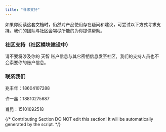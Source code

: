 ```yaml
---
title: "寻求支持"
---
```


如果你阅读这套文档时，仍然对产品使用存在疑问和建议，可尝试以下方式寻求支持。我们的团队与社区会竭尽所能的为你提供帮助。

### 社区支持（社区模块建设中）

<Info>
  请不要将涉及你的 天智 账户信息与其它密钥信息发至社区，我们的支持人员也不会索要你的账户信息。
</Info>

### 联系我们

兆丰年：18604107288

许一鑫：18810275687

肖昆：15101092518

{/*
Contributing Section
DO NOT edit this section!
It will be automatically generated by the script.
*/}